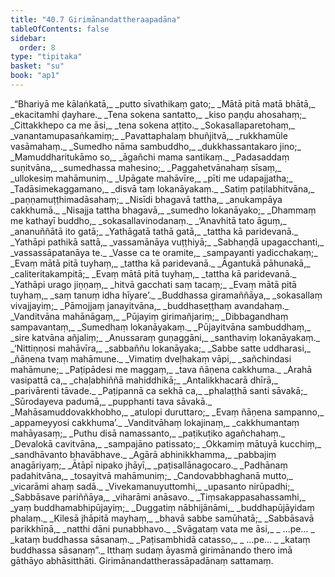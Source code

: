 ```yaml
---
title: "40.7 Girimānandattheraapadāna"
tableOfContents: false
sidebar:
  order: 8
type: "tipitaka"
basket: "su"
book: "ap1"
---
```



<DynamicBreadcrumb />

<Division number="419" book="ap1">

<Paragraph number="4729" type="verses" book="ap1">
_“Bhariyā me kālaṅkatā,_  
_putto sīvathikaṃ gato;_  
_Mātā pitā matā bhātā,_  
_ekacitamhi ḍayhare._  

</Paragraph>

</Division>
<Division number="420" book="ap1">

<Paragraph number="4730" type="verses" book="ap1">
_Tena sokena santatto,_  
_kiso paṇḍu ahosahaṃ;_  
_Cittakkhepo ca me āsi,_  
_tena sokena aṭṭito._  

</Paragraph>

</Division>
<Division number="421" book="ap1">

<Paragraph number="4731" type="verses" book="ap1">
_Sokasallaparetohaṃ,_  
_vanantamupasaṅkamiṃ;_  
_Pavattaphalaṃ bhuñjitvā,_  
_rukkhamūle vasāmahaṃ._  

</Paragraph>

</Division>
<Division number="422" book="ap1">

<Paragraph number="4732" type="verses" book="ap1">
_Sumedho nāma sambuddho,_  
_dukkhassantakaro jino;_  
_Mamuddharitukāmo so,_  
_āgañchi mama santikaṃ._  

</Paragraph>

</Division>
<Division number="423" book="ap1">

<Paragraph number="4733" type="verses" book="ap1">
_Padasaddaṃ suṇitvāna,_  
_sumedhassa mahesino;_  
_Paggahetvānahaṃ sīsaṃ,_  
_ullokesiṃ mahāmuniṃ._  

</Paragraph>

</Division>
<Division number="424" book="ap1">

<Paragraph number="4734" type="verses" book="ap1">
_Upāgate mahāvīre,_  
_pīti me udapajjatha;_  
_Tadāsimekaggamano,_  
_disvā taṃ lokanāyakaṃ._  

</Paragraph>

</Division>
<Division number="425" book="ap1">

<Paragraph number="4735" type="verses" book="ap1">
_Satiṃ paṭilabhitvāna,_  
_paṇṇamuṭṭhimadāsahaṃ;_  
_Nisīdi bhagavā tattha,_  
_anukampāya cakkhumā._  

</Paragraph>

</Division>
<Division number="426" book="ap1">

<Paragraph number="4736" type="verses" book="ap1">
_Nisajja tattha bhagavā,_  
_sumedho lokanāyako;_  
_Dhammaṃ me kathayī buddho,_  
_sokasallavinodanaṃ._  

</Paragraph>

</Division>
<Division number="427" book="ap1">

<Paragraph number="4737" type="verses" book="ap1">
_‘Anavhitā tato āguṃ,_  
_ananuññātā ito gatā;_  
_Yathāgatā tathā gatā,_  
_tattha kā paridevanā._  

</Paragraph>

</Division>
<Division number="428" book="ap1">

<Paragraph number="4738" type="verses" book="ap1">
_Yathāpi pathikā sattā,_  
_vassamānāya vuṭṭhiyā;_  
_Sabhaṇḍā upagacchanti,_  
_vassassāpatanāya te._  

</Paragraph>

</Division>
<Division number="429" book="ap1">

<Paragraph number="4739" type="verses" book="ap1">
_Vasse ca te oramite,_  
_sampayanti yadicchakaṃ;_  
_Evaṃ mātā pitā tuyhaṃ,_  
_tattha kā paridevanā._  

</Paragraph>

</Division>
<Division number="430" book="ap1">

<Paragraph number="4740" type="verses" book="ap1">
_Āgantukā pāhunakā,_  
_caliteritakampitā;_  
_Evaṃ mātā pitā tuyhaṃ,_  
_tattha kā paridevanā._  

</Paragraph>

</Division>
<Division number="431" book="ap1">

<Paragraph number="4741" type="verses" book="ap1">
_Yathāpi urago jiṇṇaṃ,_  
_hitvā gacchati saṃ tacaṃ;_  
_Evaṃ mātā pitā tuyhaṃ,_  
_saṃ tanuṃ idha hīyare’._  

</Paragraph>

</Division>
<Division number="432" book="ap1">

<Paragraph number="4742" type="verses" book="ap1">
_Buddhassa giramaññāya,_  
_sokasallaṃ vivajjayiṃ;_  
_Pāmojjaṃ janayitvāna,_  
_buddhaseṭṭhaṃ avandahaṃ._  

</Paragraph>

</Division>
<Division number="433" book="ap1">

<Paragraph number="4743" type="verses" book="ap1">
_Vanditvāna mahānāgaṃ,_  
_Pūjayiṃ girimañjariṃ;_  
_Dibbagandhaṃ sampavantaṃ,_  
_Sumedhaṃ lokanāyakaṃ._  

</Paragraph>

</Division>
<Division number="434" book="ap1">

<Paragraph number="4744" type="verses" book="ap1">
_Pūjayitvāna sambuddhaṃ,_  
_sire katvāna añjaliṃ;_  
_Anussaraṃ guṇaggāni,_  
_santhaviṃ lokanāyakaṃ._  

</Paragraph>

</Division>
<Division number="435" book="ap1">

<Paragraph number="4745" type="verses" book="ap1">
_‘Nittiṇṇosi mahāvīra,_  
_sabbaññu lokanāyaka;_  
_Sabbe satte uddharasi,_  
_ñāṇena tvaṃ mahāmune._  

</Paragraph>

</Division>
<Division number="436" book="ap1">

<Paragraph number="4746" type="verses" book="ap1">
_Vimatiṃ dveḷhakaṃ vāpi,_  
_sañchindasi mahāmune;_  
_Paṭipādesi me maggaṃ,_  
_tava ñāṇena cakkhuma._  

</Paragraph>

</Division>
<Division number="437" book="ap1">

<Paragraph number="4747" type="verses" book="ap1">
_Arahā vasipattā ca,_  
_chaḷabhiññā mahiddhikā;_  
_Antalikkhacarā dhīrā,_  
_parivārenti tāvade._  

</Paragraph>

</Division>
<Division number="438" book="ap1">

<Paragraph number="4748" type="verses" book="ap1">
_Paṭipannā ca sekhā ca,_  
_phalaṭṭhā santi sāvakā;_  
_Sūrodayeva padumā,_  
_pupphanti tava sāvakā._  

</Paragraph>

</Division>
<Division number="439" book="ap1">

<Paragraph number="4749" type="verses" book="ap1">
_Mahāsamuddovakkhobho,_  
_atulopi duruttaro;_  
_Evaṃ ñāṇena sampanno,_  
_appameyyosi cakkhuma’._  

</Paragraph>

</Division>
<Division number="440" book="ap1">

<Paragraph number="4750" type="verses" book="ap1">
_Vanditvāhaṃ lokajinaṃ,_  
_cakkhumantaṃ mahāyasaṃ;_  
_Puthu disā namassanto,_  
_paṭikuṭiko agañchahaṃ._  

</Paragraph>

</Division>
<Division number="441" book="ap1">

<Paragraph number="4751" type="verses" book="ap1">
_Devalokā cavitvāna,_  
_sampajāno patissato;_  
_Okkamiṃ mātuyā kucchiṃ,_  
_sandhāvanto bhavābhave._  

</Paragraph>

</Division>
<Division number="442" book="ap1">

<Paragraph number="4752" type="verses" book="ap1">
_Agārā abhinikkhamma,_  
_pabbajiṃ anagāriyaṃ;_  
_Ātāpī nipako jhāyī,_  
_paṭisallānagocaro._  

</Paragraph>

</Division>
<Division number="443" book="ap1">

<Paragraph number="4753" type="verses" book="ap1">
_Padhānaṃ padahitvāna,_  
_tosayitvā mahāmuniṃ;_  
_Candovabbhaghanā mutto,_  
_vicarāmi ahaṃ sadā._  

</Paragraph>

</Division>
<Division number="444" book="ap1">

<Paragraph number="4754" type="verses" book="ap1">
_Vivekamanuyuttomhi,_  
_upasanto nirūpadhi;_  
_Sabbāsave pariññāya,_  
_viharāmi anāsavo._  

</Paragraph>

</Division>
<Division number="445" book="ap1">

<Paragraph number="4755" type="verses" book="ap1">
_Tiṃsakappasahassamhi,_  
_yaṃ buddhamabhipūjayiṃ;_  
_Duggatiṃ nābhijānāmi,_  
_buddhapūjāyidaṃ phalaṃ._  

</Paragraph>

</Division>
<Division number="446" book="ap1">

<Paragraph number="4756" type="verses" book="ap1">
_Kilesā jhāpitā mayhaṃ,_  
_bhavā sabbe samūhatā;_  
_Sabbāsavā parikkhīṇā,_  
_natthi dāni punabbhavo._  

</Paragraph>

</Division>
<Division number="447" book="ap1">

<Paragraph number="4757" type="verses" book="ap1">
_Svāgataṃ vata me āsi,_  
_ …pe… _  
_kataṃ buddhassa sāsanaṃ._  

</Paragraph>

</Division>
<Division number="448" book="ap1">

<Paragraph number="4758" type="verses" book="ap1">
_Paṭisambhidā catasso,_  
_ …pe… _  
_kataṃ buddhassa sāsanaṃ”._  

</Paragraph>

<Paragraph number="4759" book="ap1">
Itthaṃ sudaṃ āyasmā girimānando thero imā gāthāyo abhāsitthāti.

</Paragraph>
</Division>

<Paragraph number="4760" type="center" book="ap1">
Girimānandattherassāpadānaṃ sattamaṃ.
</Paragraph>